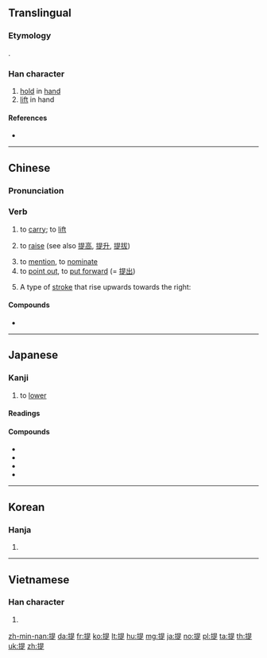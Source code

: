 ==Translingual==
{{stroke order|strokes=12}}
{{stroke order|type=animate}}

===Etymology===
{{Han compound|手|alt1=扌|t1=hand|是|ls=psc|c1=s|c2=p}}.

===Han character===
{{Han char|rn=64|rad=手|as=09|sn=12|four=56081|canj=QAMO|ids=⿰扌是}}

# [[hold]] in [[hand]]
# [[lift]] in hand

====References====
* {{Han ref|kx=0441.220|dkj=12344|dj=0792.170|hdz=31915.020|uh=63D0|ud=25552|bh=B4A3|bd=46243}}

----

==Chinese==
{{zh-forms}}

===Pronunciation===
{{zh-pron
|m=tí
|ma=y
|c=tai4
|h=pfs=thì
|md=
|mn=thê
|w=
|mc=y
|oc=y
|cat=v
}}

===Verb===
{{zh-verb}}

# to [[carry]]; to [[lift]]
#: {{zh-x|這 瓶 酒 我 提 不 起來。|I can't '''lift''' this bottle of wine.}}
#: {{zh-x|把 箱子 提 到 那邊|to '''carry''' the box over there}}
#: {{zh-x|提 得{de} 動|to be able to '''carry'''}}
#: {{zh-x|提 不 動|to be unable to '''carry'''}}
#: {{zh-x|肩 上 提 着 一個 籃子|to '''carry''' a basket on the shoulder}}
# to [[raise]] (see also [[提高]], [[提升]], [[提拔]])
#: {{zh-x|提 價|to increase price (<nowiki>=</nowiki> [[提高]][[價格]])}}
# to [[mention]], to [[nominate]]
# to [[point out]], to [[put forward]] (= [[提出]])
# {{lb|zh|Chinese calligraphy}} A type of [[stroke]] that rise upwards towards the right: {{l|zh|㇀}}

====Compounds====
* {{zh-l|提供}}

----

==Japanese==

===Kanji===
{{ja-kanji|grade=5|rs=手09}}

# to [[lower]]

====Readings====
{{ja-readings
|goon=[[だい]] (dai)
|kanon=[[てい]] (tei)
|toon=[[ちょう]] (chō)
|kun=[[さげる]] ([[提げる]], sageru)
}}

====Compounds====
{{der-top|Compounds}}
* {{ja-r|提供|ていきょう}}
* {{ja-r|提出|ていしゅつ}}
* {{ja-r|前提|ぜんてい}}
* {{ja-r|提灯|ちょうちん}}
{{der-bottom}}

----

==Korean==

===Hanja===
{{ko-hanja|hangeul=[[제]], [[시]]|eumhun=끌다, 거느리다|rv=je, si|mr=che, si|y=cey, si}}

# {{defn|lang=ko|sort=手09}}

----

==Vietnamese==

===Han character===
{{vi-hantu|[[đề]], [[đè]], [[dè]], [[rề]], [[chặn]], [[chẵn]], [[chề]], [[dề]], [[nhè]], [[re]], [[rè]]|rs=手09}}

# {{defn|lang=vi|sort=手09}}

[[zh-min-nan:提]]
[[da:提]]
[[fr:提]]
[[ko:提]]
[[lt:提]]
[[hu:提]]
[[mg:提]]
[[ja:提]]
[[no:提]]
[[pl:提]]
[[ta:提]]
[[th:提]]
[[uk:提]]
[[zh:提]]